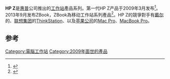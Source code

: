 {{infobox computer
| name = HP Z
| image = HP_Z820_Workstation.jpg
|caption = HP Z820
| developer = [[惠普|惠普]]
| type = [[工作站|工作站]]
| processor = [[英特尔|英特尔]][[酷睿|酷睿]]或[[至强|至强]][[X86-64|X86-64]]
| website = {{URL|https://www.hp.com/workstations/}}
|predecessor = HP XW系列工作站
}}'''HP Z'''是[[惠普|惠普]]公司推出的[[工作站|工作站]]產品系列。第一代HP Z产品于2009年3月发布<ref name="first-gen-announcement">{{Cite web|title=HP Reinvents the Workstation|url=https://www8.hp.com/us/en/hp-news/press-release.html?id=169690|date=2009-03-30|work=HP News|publisher=Hewlett-Packard|access-date=2021-02-14|archive-date=2021-02-26|archive-url=https://web.archive.org/web/20210226183048/https://www8.hp.com/us/en/hp-news/press-release.html?id=169690}}</ref>。2013年9月发布ZBook，ZBook為移动工作站系列產品<ref>{{Cite web|title=HP Expands Z Workstation Portfolio, Unveils World’s First Workstation Ultrabook|url=https://www8.hp.com/us/en/hp-news/press-release.html?id=1473065|date=2013-09-10|work=HP News|publisher=Hewlett-Packard|access-date=2021-02-14|archive-date=2021-01-25|archive-url=https://web.archive.org/web/20210125215325/https://www8.hp.com/us/en/hp-news/press-release.html?id=1473065}}</ref>。HP Z的競爭對手有[[戴尔|戴尔]]的{{link-en|Dell Precision}}、[[联想集团|联想集团]]的[[ThinkStation|ThinkStation]]、{{link-en|ThinkPad P}}以及[[苹果公司|苹果公司]]的[[Mac_Pro|Mac Pro]]、[[MacBook_Pro|MacBook Pro]]。

== 参考 ==
{{Reflist}}

[[Category:電腦工作站|Category:電腦工作站]]
[[Category:2009年面世的產品|Category:2009年面世的產品]]